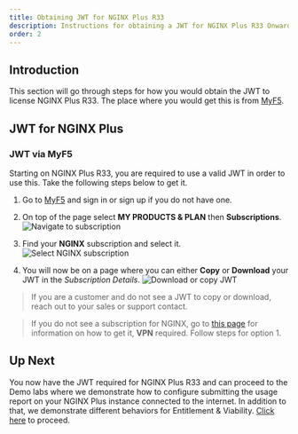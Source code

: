 ```yaml
---
title: Obtaining JWT for NGINX Plus R33
description: Instructions for obtaining a JWT for NGINX Plus R33 Onward
order: 2
---
```


## Introduction

This section will go through steps for how you would obtain the JWT to license NGINX Plus R33. The place where you would
get this is from [MyF5](https://www.myf5.com).

## JWT for NGINX Plus

### JWT via MyF5

Starting on NGINX Plus R33, you are required to use a valid JWT in order to use this. Take the following steps below
to get it.

1. Go to [MyF5](https://www.myf5.com) and sign in or sign up if you do not have one.
1. On top of the page select **MY PRODUCTS & PLAN** then **Subscriptions**.
![Navigate to subscription](media/jwt/1.png)

1. Find your **NGINX** subscription and select it.
![Select NGINX subscription](media/jwt/2.png)

1. You will now be on a page where you can either **Copy** or **Download** your JWT in the *Subscription Details*.
![Download or copy JWT](media/jwt/3.png)

> If you are a customer and do not see a JWT to copy or download, reach out to your sales or support contact.

> If you do not see a subscription for NGINX, go to [this page](https://go/sde-r33-jwt) for
information on how to get it, **VPN** required. Follow steps for option 1.

## Up Next

You now have the JWT required for NGINX Plus R33 and can proceed to the Demo labs where we demonstrate how to configure
submitting the usage report on your NGINX Plus instance connected to the internet. In addition to that, we demonstrate
different behaviors for Entitlement & Viability. [Click here](r33-3.mdx) to proceed.
